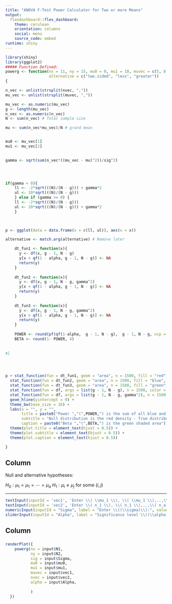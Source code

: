 ```yaml
---
title: "ANOVA F-Test Power Calculator for Two or more Means"
output: 
  flexdashboard::flex_dashboard:
    theme: cerulean
    orientation: columns
    social: menu
    source_code: embed
runtime: shiny
---
```




```r
library(shiny)
library(ggplot2)
##### Function Defined:
powerg <- function(nx = 11, ny = 15, mu0 = 0, mu1 = 10, muvec = c(5, 8, 2), nvec = c(25, 30, 20), sig = 6, alpha = 0.10,
                   alternative = c("two.sided", "less", "greater"))
{

n_vec <- unlist(strsplit(nvec, ","))
mu_vec <- unlist(strsplit(muvec, ","))

mu_vec <- as.numeric(mu_vec)
g <- length(mu_vec)
n_vec <- as.numeric(n_vec)
N <- sum(n_vec) # Total sample size

mu <- sum(n_vec*mu_vec)/N # grand mean


mu0 <- mu_vec[1]
mu1 <- mu_vec[2]
  

gamma <- sqrt(sum(n_vec*((mu_vec - mu)^2))/sig^2)



  
if(gamma < 0){
    ll <- -2*sqrt(((N)/(N - g))) + gamma*2
    ul <- 10*sqrt(((N)/(N - g)))
    } else if (gamma >= 0) { 
    ll <- -2*sqrt(((N)/(N - g)))
    ul <- 20*sqrt(((N)/(N - g))) + gamma*2
    } 
  


p <- ggplot(data = data.frame(x = c(ll, ul)), aes(x = x))

alternative <- match.arg(alternative) # Remove later

    dt_fun1 <- function(x){
      y <- df(x, g - 1, N - g)
      y[x < qf(1 - alpha, g - 1, N - g)] <- NA
      return(y)
    }
    
    dt_fun2 <- function(x){
      y <- df(x, g - 1, N - g, gamma^2)
      y[x < qf(1 - alpha, g - 1, N - g)] <- NA
      return(y)
    } 
    
    dt_fun3 <- function(x){
      y <- df(x, g - 1, N - g, gamma^2)
      y[x > qf(1 - alpha, g - 1, N - g)] <- NA
      return(y)
    }
    
    POWER <- round(pf(qf(1-alpha,  g - 1, N - g),  g - 1, N - g, ncp = gamma^2, lower.tail = F), 4)
    BETA <- round(1- POWER, 4)
  
  
#}




p + stat_function(fun = dt_fun1, geom = "area", n = 1500, fill = "red", alpha = 0.95) +
  stat_function(fun = dt_fun2, geom = "area", n = 1500, fill = "blue", alpha = 0.4) +
  stat_function(fun = dt_fun3, geom = "area", n = 1500, fill = "green", alpha = 0.5) +
  stat_function(fun = df, args = list(g - 1, N - g), n = 1500, color = "red") +
  stat_function(fun = df, args = list(g - 1, N - g, gamma^2), n = 1500, color = "blue") +
  geom_hline(yintercept = 0) +
  theme_bw(base_size = 16) +
  labs(x = "", y = "", 
       title = paste0("Power ","(",POWER,") is the sum of all blue and purple shaded areas"),
       subtitle = "Null distribution is the red density - True distribution is the blue density",
       caption = paste0("Beta ","(",BETA,") is the green shaded area")) +
  theme(plot.title = element_text(hjust = 0.5)) + 
  theme(plot.subtitle = element_text(hjust = 0.5)) + 
  theme(plot.caption = element_text(hjust = 0.5))  

}
```


Column {.sidebar}
-----------------

Null and alternative hypotheses:

$H_0: \mu_1 = \mu_1 = \cdots = \mu_a$
$H_1: \mu_i \neq \mu_j$ for some ($i, j$)

---

```r

textInput(inputId = 'vec1', 'Enter \\( \\mu_1 \\), \\( \\mu_1 \\),..,\\( \\mu_a \\) (comma delimited) for \\(H_A\\):', "5, 8, 2")
textInput(inputId = 'vec2', 'Enter \\( n_1 \\), \\( n_1 \\),..,\\( n_a \\) (comma delimited):', "25, 30, 20")
numericInput(inputId = "Sigma", label = "Enter \\((\\sigma)\\):", value = 6, min = 0.001, max = 100000, step = 1)
sliderInput(inputId = "Alpha", label = "Significance level \\((\\alpha)\\)- red/purple shading in the null distribution:", min = 0.001, max = 0.25, value = 0.05, step = 0.001)
```



Column
-------

### 

```r
renderPlot({
    powerg(nx = input$N1,
           ny = input$N2,
           sig = input$Sigma,
           mu0 = input$mu0,
           mu1 = input$mu1,
           muvec = input$vec1,
           nvec = input$vec2,
           alpha = input$Alpha,
        
           )
  })
```


